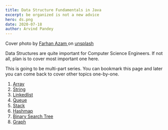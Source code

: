 ```yaml
---
title: Data Structure Fundamentals in Java
excerpt: be organized is not a new advice
hero: ds.png
date: 2020-07-18
author: Arvind Pandey
---
```

Cover photo by <a href="https://unsplash.com/@paan_azam13" target="_blank">Farhan Azam </a> on <a href="https://unsplash.com/" target="blank">unsplash</a>

Data Structures are quite important for Computer Science Engineers. If not all, plan is to cover most important one here.

This is going to be multi-part series. You can bookmark this page and later you can come back to cover other topics one-by-one.

1. [Array](/array-fundamentals-in-java/)
2. [String](/string-fundamentals-in-java/)
3. [Linkedlist](/linkedlist-fundamentals-in-java/)
4. [Queue](/queue-fundamentals-in-java)
5. [Stack](/stack-fundamentals-in-java)
6. [Hashmap](/hashmap-fundamentals-in-java)
7. [Binary Search Tree](/demystifying-binary-search-tree)
8. [Graph](/graph-fundamentals-in-java/)